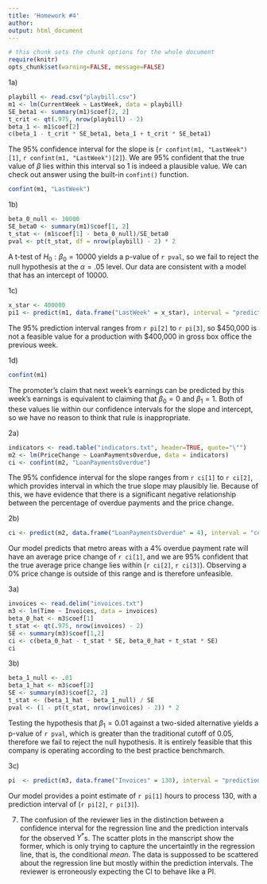 ---
title: 'Homework #4'
author: 
output: html_document
---

```{r, echo=FALSE, warning=FALSE, message=FALSE}
# this chunk sets the chunk options for the whole document
require(knitr)
opts_chunk$set(warning=FALSE, message=FALSE)
```

1a)

```{r}
playbill <- read.csv("playbill.csv")
m1 <- lm(CurrentWeek ~ LastWeek, data = playbill)
SE_beta1 <- summary(m1)$coef[2, 2]
t_crit <- qt(.975, nrow(playbill) - 2)
beta_1 <- m1$coef[2]
c(beta_1 - t_crit * SE_beta1, beta_1 + t_crit * SE_beta1)
```

The 95% confidence interval for the slope is (`r confint(m1, "LastWeek")[1]`,
`r confint(m1, "LastWeek")[2]`).  We are 95% confident that the true value of 
$\beta$ lies within this interval so 1 is indeed a plausible value.  We can check
out answer using the built-in `confint()` function.

```{r}
confint(m1, "LastWeek")
```


1b)

```{r}
beta_0_null <- 10000
SE_beta0 <- summary(m1)$coef[1, 2]
t_stat <- (m1$coef[1] - beta_0_null)/SE_beta0
pval <- pt(t_stat, df = nrow(playbill) - 2) * 2
```

A t-test of $H_0: \beta_0 = 10000$ yields a p-value of `r pval`, so we fail to
reject the null hypothesis at the $\alpha = .05$ level.  Our data are consistent
with a model that has an intercept of 10000.

1c)

```{r}
x_star <- 400000
pi1 <- predict(m1, data.frame("LastWeek" = x_star), interval = "prediction")
```

The 95% prediction interval ranges from `r pi[2]` to `r pi[3]`, so $450,000
is not a feasible value for a production with $400,000 in gross box office the 
previous week.

1d)

```{r}
confint(m1)
```

The promoter's claim that next week's earnings can be predicted by this week's
earnings is equivalent to claiming that $\beta_0 = 0$ and $\beta_1 = 1$.  Both
of these values lie within our confidence intervals for the slope and intercept,
so we have no reason to think that rule is inappropriate.


2a)

```{r}
indicators <- read.table("indicators.txt", header=TRUE, quote="\"")
m2 <- lm(PriceChange ~ LoanPaymentsOverdue, data = indicators)
ci <- confint(m2, "LoanPaymentsOverdue")
```

The 95% confidence interval for the slope ranges from `r ci[1]` to `r ci[2]`, which
provides interval in which the true slope may plausibly lie.  Because of this,
we have evidence that there is a significant negative relationship between the
percentage of overdue payments and the price change.

2b)

```{r}
ci <- predict(m2, data.frame("LoanPaymentsOverdue" = 4), interval = "confidence")
```

Our model predicts that metro areas with a 4% overdue payment rate will have an 
average price change of `r ci[1]`, and we are 95% confident that the true average
price change lies within (`r ci[2]`, `r ci[3]`).  Observing a 0% price change
is outside of this range and is therefore unfeasible.

3a)

```{r}
invoices <- read.delim("invoices.txt")
m3 <- lm(Time ~ Invoices, data = invoices)
beta_0_hat <- m3$coef[1]
t_stat <- qt(.975, nrow(invoices) - 2)
SE <- summary(m3)$coef[1,2]
ci <- c(beta_0_hat - t_stat * SE, beta_0_hat + t_stat * SE) 
ci
```

3b)

```{r}
beta_1_null <- .01
beta_1_hat <- m3$coef[2]
SE <- summary(m3)$coef[2, 2]
t_stat <- (beta_1_hat - beta_1_null) / SE
pval <- (1 - pt(t_stat, nrow(invoices) - 2)) * 2
```

Testing the hypothesis that $\beta_1 = 0.01$ against a two-sided alternative
yields a p-value of `r pval`, which is greater than the traditional cutoff of
0.05, therefore we fail to reject the null hypothesis.  It is entirely feasible that
this company is operating according to the best practice benchmarch.

3c)

```{r}
pi  <- predict(m3, data.frame("Invoices" = 130), interval = "prediction")
```

Our model provides a point estimate of `r pi[1]` hours to process 130, with a 
prediction interval of (`r pi[2]`, `r pi[3]`).

7.  The confusion of the reviewer lies in the distinction between a confidence
interval for the regression line and the prediction intervals for the observed
$Y^*$s.  The scatter plots in the manscript show the former, which is only trying
to capture the uncertaintly in the regression line, that is, the conditional *mean*.
The data is suppossed to be scattered about the regression line but mostly within
the prediction intervals.  The reviewer is erroneously expecting the CI to behave
like a PI.



